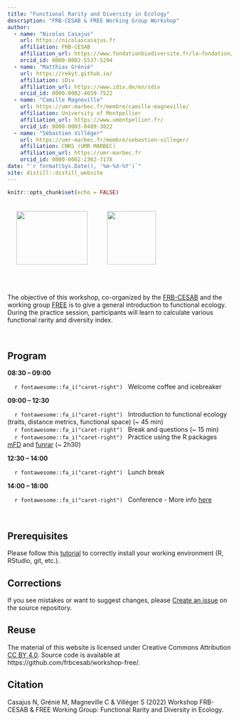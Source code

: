 ```yaml
---
title: "Functional Rarity and Diversity in Ecology"
description: "FRB-CESAB & FREE Working Group Workshop"
author:
  - name: "Nicolas Casajus"
    url: https://nicolascasajus.fr
    affiliation: FRB-CESAB
    affiliation_url: https://www.fondationbiodiversite.fr/la-fondation/le-cesab/
    orcid_id: 0000-0002-5537-5294
  - name: "Matthias Grénié"
    url: https://rekyt.github.io/
    affiliation: iDiv
    affiliation_url: https://www.idiv.de/en/sdiv
    orcid_id: 0000-0002-4659-7522
  - name: "Camille Magneville"
    url: https://umr-marbec.fr/membre/camille-magneville/
    affiliation: University of Montpellier
    affiliation_url: https://www.umontpellier.fr/
    orcid_id: 0000-0003-0489-3822
  - name: "Sébastien Villéger"
    url: https://umr-marbec.fr/membre/sebastien-villeger/
    affiliation: CNRS (UMR MARBEC)
    affiliation_url: https://umr-marbec.fr
    orcid_id: 0000-0002-2362-7178
date: "`r format(Sys.Date(), '%m-%d-%Y')`"
site: distill::distill_website
---
```


```r
knitr::opts_chunk$set(echo = FALSE)
```

<img src="https://www.r-project.org/logo/Rlogo.png" style="height:120px; width:160px; padding:20px;"/>
<img src="https://raw.githubusercontent.com/CmlMagneville/mFD/main/man/figures/hexasticker_mFD.png" style="height:120px; width:110px; padding:20px;"/>


<br />



The objective of this workshop, co-organized by the
[FRB-CESAB](https://www.fondationbiodiversite.fr/en/about-the-foundation/le-cesab/)
and the working group
[FREE](https://www.fondationbiodiversite.fr/en/the-frb-in-action/programs-and-projects/le-cesab/free/) 
is to give a general introduction to functional ecology. During the practice session,
participants will learn to calculate various functional rarity and diversity index.


<br />



## Program


**08:30 – 09:00**

&nbsp;&nbsp;&nbsp;&nbsp;`r fontawesome::fa_i("caret-right")` &nbsp;
Welcome coffee and icebreaker

**09:00 – 12:30**

&nbsp;&nbsp;&nbsp;&nbsp;`r fontawesome::fa_i("caret-right")` &nbsp;
Introduction to functional ecology (traits, distance metrics, functional space) (~ 45 min)
<br/>&nbsp;&nbsp;&nbsp;&nbsp;`r fontawesome::fa_i("caret-right")` &nbsp;
Break and questions (~ 15 min)
<br/>&nbsp;&nbsp;&nbsp;&nbsp;`r fontawesome::fa_i("caret-right")` &nbsp;
Practice using the R packages [mFD](https://github.com/CmlMagneville/mFD) and
[funrar](https://github.com/rekyt/funrar) (~ 2h30)

**12:30 – 14:00**

&nbsp;&nbsp;&nbsp;&nbsp;`r fontawesome::fa_i("caret-right")` &nbsp;
Lunch break 

**14:00 – 18:00**

&nbsp;&nbsp;&nbsp;&nbsp;`r fontawesome::fa_i("caret-right")` &nbsp;
Conference - More info [here](https://www.fondationbiodiversite.fr/en/evenement/frb-cesab-des-especes-aux-fonctions/)




<br/>



## Prerequisites

Please follow this [tutorial](instructions.html) to correctly install your working environment (R, RStudio, git, etc.).



## Corrections {.appendix}


If you see mistakes or want to suggest changes, please 
[Create an issue](https://github.com/frbcesab/workshop-free/issues)
on the source repository.



## Reuse {.appendix}



The material of this website is licensed under Creative Commons Attribution 
[CC BY 4.0](https://creativecommons.org/licenses/by/4.0/).
Source code is available at https://github.com/frbcesab/workshop-free/.


## Citation {.appendix}



Casajus N, Grénié M, Magneville C & Villéger S (2022) 
Workshop FRB-CESAB & FREE Working Group: Functional Rarity and Diversity in Ecology. 
